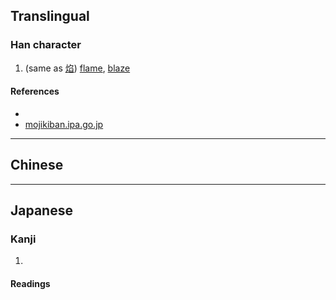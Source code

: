 {{character info}}
==Translingual==

===Han character===
{{Han char|rn=86|rad=火|as=10|sn=14|four=|canj=FBHX|ids=⿰火舀}}

# (same as [[焰]]) [[flame]], [[blaze]]

====References====
* {{Han ref|kx=0680.101|hdz=32223.161|uh=7196|ud=29078}}
* [http://mojikiban.ipa.go.jp/search/#detail/MJ016564 mojikiban.ipa.go.jp]

----

==Chinese==
{{zh-see|焰|v}}

----

==Japanese==

===Kanji===
{{ja-kanji|grade=|rs=火09}}

# {{l|en|flame}}

====Readings====
{{ja-readings
|on=えん
|kun=ほのお-
}}